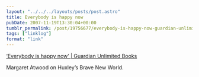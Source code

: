 ```yaml
---
layout: "../../../layouts/posts/post.astro"
title: Everybody is happy now
pubDate: 2007-11-19T13:30:04+00:00
tumblr_permalink: /post/19756677/everybody-is-happy-now-guardian-unlimited
tags: ["linklog"]
format: "link"
---
```


[&#8216;Everybody is happy now&#8217; | Guardian Unlimited Books][1]

Margaret Atwood on Huxley&rsquo;s Brave New World.

[1]: https://www.theguardian.com/books/2007/nov/17/classics.margaretatwood
